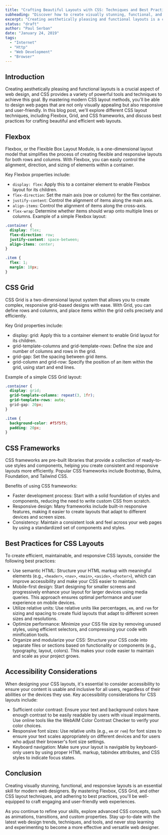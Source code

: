 ```yaml
---
title: "Crafting Beautiful Layouts with CSS: Techniques and Best Practices"
subheading: "Discover how to create visually stunning, functional, and responsive layouts using modern CSS techniques."
excerpt: "Creating aesthetically pleasing and functional layouts is a crucial aspect of web design, and CSS provides a variety of powerful tools and techniques to achieve this goal. By mastering modern CSS layout methods, you'll be able to design web pages that are not only visually appealing but also responsive and user-friendly. In this blog post, we'll explore different CSS layout techniques, including Flexbox, Grid, and CSS frameworks, and discuss best practices for crafting beautiful and efficient web layouts."
status: "draft"
author: "Paul Serban"
date: "January 24, 2019"
tags:
  - "Internet"
  - "Http"
  - "Web Development"
  - "Browser"
---
```


## Introduction

Creating aesthetically pleasing and functional layouts is a crucial aspect of web design, and CSS provides a variety of powerful tools and techniques to achieve this goal. By mastering modern CSS layout methods, you'll be able to design web pages that are not only visually appealing but also responsive and user-friendly. In this blog post, we'll explore different CSS layout techniques, including Flexbox, Grid, and CSS frameworks, and discuss best practices for crafting beautiful and efficient web layouts.

## Flexbox

Flexbox, or the Flexible Box Layout Module, is a one-dimensional layout model that simplifies the process of creating flexible and responsive layouts for both rows and columns. With Flexbox, you can easily control the alignment, direction, and sizing of elements within a container.

Key Flexbox properties include:

- `display: flex`: Apply this to a container element to enable Flexbox layout for its children.
- `flex-direction`: Set the main axis (row or column) for the flex container.
- `justify-content`: Control the alignment of items along the main axis.
- `align-items`: Control the alignment of items along the cross-axis.
- `flex-wrap`: Determine whether items should wrap onto multiple lines or columns.
  Example of a simple Flexbox layout:

```css
.container {
  display: flex;
  flex-direction: row;
  justify-content: space-between;
  align-items: center;
}

.item {
  flex: 1;
  margin: 10px;
}
```

## CSS Grid

CSS Grid is a two-dimensional layout system that allows you to create complex, responsive grid-based designs with ease. With Grid, you can define rows and columns, and place items within the grid cells precisely and efficiently.

Key Grid properties include:

- display: grid: Apply this to a container element to enable Grid layout for its children.
- grid-template-columns and grid-template-rows: Define the size and number of columns and rows in the grid.
- grid-gap: Set the spacing between grid items.
- grid-column and grid-row: Specify the position of an item within the grid, using start and end lines.

Example of a simple CSS Grid layout:

```css
.container {
  display: grid;
  grid-template-columns: repeat(3, 1fr);
  grid-template-rows: auto;
  grid-gap: 20px;
}

.item {
  background-color: #f5f5f5;
  padding: 20px;
}
```

## CSS Frameworks

CSS frameworks are pre-built libraries that provide a collection of ready-to-use styles and components, helping you create consistent and responsive layouts more efficiently. Popular CSS frameworks include Bootstrap, Bulma, Foundation, and Tailwind CSS.

Benefits of using CSS frameworks:

- Faster development process: Start with a solid foundation of styles and components, reducing the need to write custom CSS from scratch.
- Responsive design: Many frameworks include built-in responsive features, making it easier to create layouts that adapt to different devices and screen sizes.
- Consistency: Maintain a consistent look and feel across your web pages by using a standardized set of components and styles.

## Best Practices for CSS Layouts

To create efficient, maintainable, and responsive CSS layouts, consider the following best practices:

- Use semantic HTML: Structure your HTML markup with meaningful elements (e.g., `<header>`, `<nav>`, `<main>`, `<aside>`, `<footer>`), which can improve accessibility and make your CSS easier to maintain.
- Mobile-first design: Start designing for smaller screens and progressively enhance your layout for larger devices using media queries. This approach ensures optimal performance and user experience on mobile devices.
- Utilize relative units: Use relative units like percentages, `em`, and `rem` for sizing and spacing to create fluid layouts that adapt to different screen sizes and resolutions.
- Optimize performance: Minimize your CSS file size by removing unused styles, using efficient selectors, and compressing your code with minification tools.
- Organize and modularize your CSS: Structure your CSS code into separate files or sections based on functionality or components (e.g., typography, layout, colors). This makes your code easier to maintain and scale as your project grows.

## Accessibility Considerations

When designing your CSS layouts, it's essential to consider accessibility to ensure your content is usable and inclusive for all users, regardless of their abilities or the devices they use. Key accessibility considerations for CSS layouts include:

- Sufficient color contrast: Ensure your text and background colors have enough contrast to be easily readable by users with visual impairments. Use online tools like the WebAIM Color Contrast Checker to verify your color choices.
- Responsive font sizes: Use relative units (e.g., `em` or `rem`) for font sizes to ensure your text scales appropriately on different devices and for users who adjust their browser's font size settings.
- Keyboard navigation: Make sure your layout is navigable by keyboard-only users by using proper HTML markup, tabindex attributes, and CSS styles to indicate focus states.

## Conclusion

Creating visually stunning, functional, and responsive layouts is an essential skill for modern web designers. By mastering Flexbox, CSS Grid, and other CSS layout techniques, and adhering to best practices, you'll be well-equipped to craft engaging and user-friendly web experiences.

As you continue to refine your skills, explore advanced CSS concepts, such as animations, transitions, and custom properties. Stay up-to-date with the latest web design trends, techniques, and tools, and never stop learning and experimenting to become a more effective and versatile web designer.
